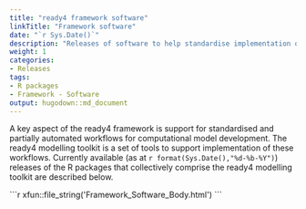 ```yaml
---
title: "ready4 framework software"
linkTitle: "Framework software"
date: "`r Sys.Date()`"
description: "Releases of software to help standardise implementation of computational modelling projects that use the ready4 framework."
weight: 1
categories: 
- Releases
tags: 
- R packages
- Framework - Software
output: hugodown::md_document
---
```


A key aspect of the ready4 framework is support for standardised and partially automated workflows for computational model development. The ready4 modelling toolkit is a set of tools to support implementation of these workflows. Currently available (as at  `r format(Sys.Date(),"%d-%b-%Y")`) releases of the R packages that collectively comprise the ready4 modelling toolkit are described below.

````{=html}
```r
xfun::file_string('Framework_Software_Body.html')
```
````

